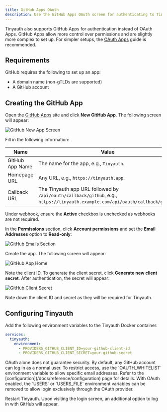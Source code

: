 ```yaml
---
title: GitHub Apps OAuth
description: Use the GitHub Apps OAuth screen for authenticating to Tinyauth.
---
```


Tinyauth also supports GitHub Apps for authentication instead of OAuth Apps. GitHub Apps allow more control over permissions and are slightly more complex to set up. For simpler setups, the [OAuth Apps](/docs/guides/github-oauth.md) guide is recommended.

## Requirements

GitHub requires the following to set up an app:

- A domain name (non-gTLDs are supported)
- A GitHub account

## Creating the GitHub App

Open the [GitHub Apps](https://github.com/settings/apps) site and click **New GitHub App**. The following screen will appear:

![GitHub New App Screen](/screenshots/github-app-new.png)

Fill in the following information:

| Name            | Value                                                                                                                          |
| --------------- | ------------------------------------------------------------------------------------------------------------------------------ |
| GitHub App Name | The name for the app, e.g., `Tinyauth`.                                                                                        |
| Homepage URL    | Any URL, e.g., `https://tinyauth.app`.                                                                                         |
| Callback URL    | The Tinyauth app URL followed by `/api/oauth/callback/github`, e.g., `https://tinyauth.example.com/api/oauth/callback/github`. |

Under webhook, ensure the **Active** checkbox is unchecked as webhooks are not required.

In the **Permissions** section, click **Account permissions** and set the **Email Addresses** option to **Read-only**:

![GitHub Emails Section](/screenshots/github-app-email.png)

Create the app. The following screen will appear:

![GitHub App Home](/screenshots/github-app-home.png)

Note the client ID. To generate the client secret, click **Generate new client secret**. After authentication, the secret will appear:

![GitHub Client Secret](/screenshots/github-app-client-secret.png)

Note down the client ID and secret as they will be required for Tinyauth.

## Configuring Tinyauth

Add the following environment variables to the Tinyauth Docker container:

```yaml
services:
  tinyauth:
    environment:
      - PROVIDERS_GITHUB_CLIENT_ID=your-github-client-id
      - PROVIDERS_GITHUB_CLIENT_SECRET=your-github-secret
```

<Callout type="warning">
  OAuth alone does not guarantee security. By default, any GitHub account can
  log in as a normal user. To restrict access, use the `OAUTH_WHITELIST`
  environment variable to allow specific email addresses. Refer to the
  [configuration](/docs/reference/configuration) page for details.
</Callout>

<Callout type="tip">
  With OAuth enabled, the `USERS` or `USERS_FILE` environment variables can be
  removed to allow login exclusively through the OAuth provider.
</Callout>

Restart Tinyauth. Upon visiting the login screen, an additional option to log in with GitHub will appear.
